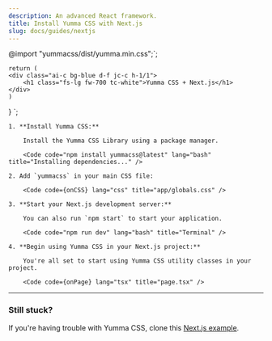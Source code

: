 ```yaml
---
description: An advanced React framework.
title: Install Yumma CSS with Next.js
slug: docs/guides/nextjs
---
```


@import "yummacss/dist/yumma.min.css";`;

    return (
    <div class="ai-c bg-blue d-f jc-c h-1/1">
        <h1 class="fs-lg fw-700 tc-white">Yumma CSS + Next.js</h1>
    </div>
    )
}
`;

<Steps>

    1. **Install Yumma CSS:**

        Install the Yumma CSS Library using a package manager.

        <Code code="npm install yummacss@latest" lang="bash" title="Installing dependencies..." />

    2. Add `yummacss` in your main CSS file:

        <Code code={onCSS} lang="css" title="app/globals.css" />

    3. **Start your Next.js development server:**

        You can also run `npm start` to start your application.

        <Code code="npm run dev" lang="bash" title="Terminal" />

    4. **Begin using Yumma CSS in your Next.js project:**

        You're all set to start using Yumma CSS utility classes in your project.

        <Code code={onPage} lang="tsx" title="page.tsx" />

</Steps>

---

### Still stuck?

If you're having trouble with Yumma CSS, clone this [Next.js example](https://github.com/yumma-lib/dotnet-nextjs-example.git).

<Code
  code="git clone https://github.com/yumma-lib/nextjs-example.git"
  lang="bash"
  title="Cloning repository..."
/>
